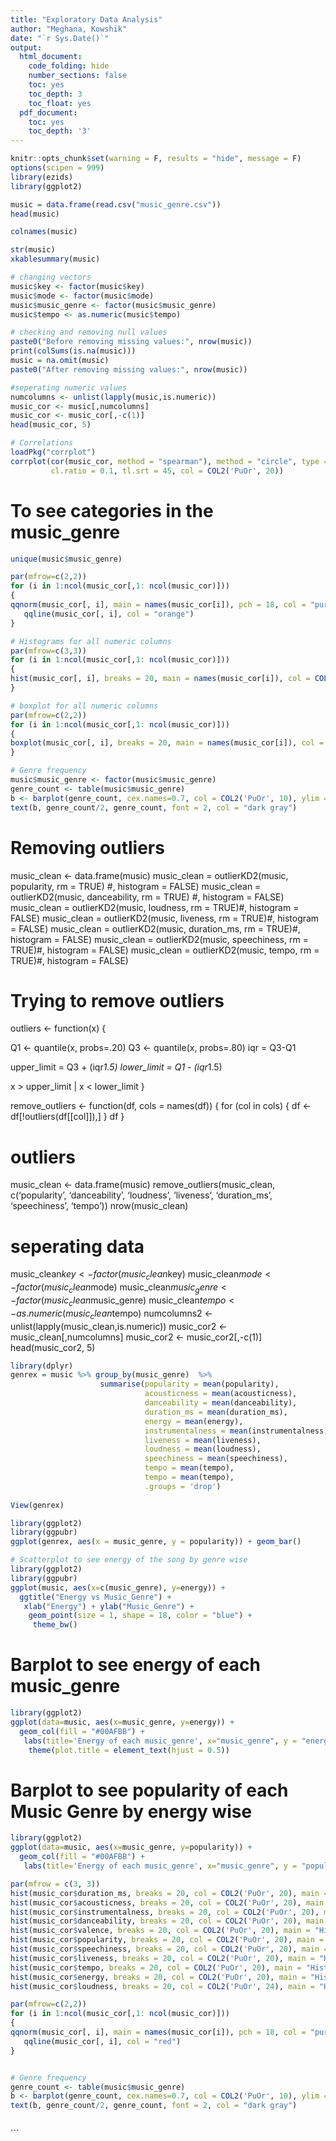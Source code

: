 ```yaml
---
title: "Exploratory Data Analysis"
author: "Meghana, Kowshik"
date: "`r Sys.Date()`"
output:
  html_document:
    code_folding: hide
    number_sections: false
    toc: yes
    toc_depth: 3
    toc_float: yes
  pdf_document:
    toc: yes
    toc_depth: '3'
---
```


```r
knitr::opts_chunk$set(warning = F, results = "hide", message = F)
options(scipen = 999)
library(ezids)
library(ggplot2)
```

```r
music = data.frame(read.csv("music_genre.csv"))
head(music)
```

```r
colnames(music)
```

```r
str(music)
xkablesummary(music)
```

```r
# changing vectors
music$key <- factor(music$key)
music$mode <- factor(music$mode)
music$music_genre <- factor(music$music_genre)
music$tempo <- as.numeric(music$tempo)
```

```r
# checking and removing null values
paste0("Before removing missing values:", nrow(music))
print(colSums(is.na(music)))
music = na.omit(music)
paste0("After removing missing values:", nrow(music))
```

```r
#seperating numeric values
numcolumns <- unlist(lapply(music,is.numeric))
music_cor <- music[,numcolumns]
music_cor <- music_cor[,-c(1)]
head(music_cor, 5)
```

```r
# Correlations
loadPkg("corrplot")
corrplot(cor(music_cor, method = "spearman"), method = "circle", type = 'lower', order = 'hclust', tl.col = 'black',
         cl.ratio = 0.1, tl.srt = 45, col = COL2('PuOr', 20))

```

# To see categories in the music_genre
```r
unique(music$music_genre)
```

```r
par(mfrow=c(2,2))
for (i in 1:ncol(music_cor[,1: ncol(music_cor)]))
{  
qqnorm(music_cor[, i], main = names(music_cor[i]), pch = 18, col = "purple4")
   qqline(music_cor[, i], col = "orange")
}
```

```r
# Histograms for all numeric columns
par(mfrow=c(3,3))
for (i in 1:ncol(music_cor[,1: ncol(music_cor)]))
{  
hist(music_cor[, i], breaks = 20, main = names(music_cor[i]), col = COL2('PuOr', 20), xlab = "")
}
```

```r
# boxplot for all numeric columns
par(mfrow=c(2,2))
for (i in 1:ncol(music_cor[,1: ncol(music_cor)]))
{  
boxplot(music_cor[, i], breaks = 20, main = names(music_cor[i]), col = "purple4", xlab = "")
}
```

```r
# Genre frequency
music$music_genre <- factor(music$music_genre)
genre_count <- table(music$music_genre)
b <- barplot(genre_count, cex.names=0.7, col = COL2('PuOr', 10), ylim = c(0,5000), xlab = "Genre", ylab = "Count")
text(b, genre_count/2, genre_count, font = 2, col = "dark gray") 
```

# Removing outliers
music_clean <- data.frame(music)
music_clean = outlierKD2(music, popularity, rm = TRUE) #, histogram = FALSE)
music_clean = outlierKD2(music, danceability, rm = TRUE) #, histogram = FALSE)
music_clean = outlierKD2(music, loudness, rm = TRUE)#, histogram = FALSE)
music_clean = outlierKD2(music, liveness, rm = TRUE)#, histogram = FALSE)
music_clean = outlierKD2(music, duration_ms, rm = TRUE)#, histogram = FALSE)
music_clean = outlierKD2(music, speechiness, rm = TRUE)#, histogram = FALSE)
music_clean = outlierKD2(music, tempo, rm = TRUE)#, histogram = FALSE)


# Trying to remove outliers
outliers <- function(x) {

  Q1 <- quantile(x, probs=.20)
  Q3 <- quantile(x, probs=.80)
  iqr = Q3-Q1

 upper_limit = Q3 + (iqr*1.5)
 lower_limit = Q1 - (iqr*1.5)

 x > upper_limit | x < lower_limit
}

remove_outliers <- function(df, cols = names(df)) {
  for (col in cols) {
    df <- df[!outliers(df[[col]]),]
  }
  df
}

# outliers
music_clean <- data.frame(music)
remove_outliers(music_clean, c('popularity', 'danceability', 'loudness', 'liveness', 'duration_ms', 'speechiness', 'tempo'))
nrow(music_clean)


# seperating data
music_clean$key <- factor(music_clean$key)
music_clean$mode <- factor(music_clean$mode)
music_clean$music_genre <- factor(music_clean$music_genre)
music_clean$tempo <- as.numeric(music_clean$tempo)
numcolumns2 <- unlist(lapply(music_clean,is.numeric))
music_cor2 <- music_clean[,numcolumns]
music_cor2 <- music_cor2[,-c(1)]
head(music_cor2, 5)

```r
library(dplyr)
genrex = music %>% group_by(music_genre)  %>%
                    summarise(popularity = mean(popularity),
                              acousticness = mean(acousticness),
                              danceability = mean(danceability),
                              duration_ms = mean(duration_ms),
                              energy = mean(energy),
                              instrumentalness = mean(instrumentalness),
                              liveness = mean(liveness),
                              loudness = mean(loudness),
                              speechiness = mean(speechiness),
                              tempo = mean(tempo),
                              tempo = mean(tempo),
                              .groups = 'drop')
 
View(genrex)
```

```r
library(ggplot2)
library(ggpubr)
ggplot(genrex, aes(x = music_genre, y = popularity)) + geom_bar()

```

```r
# Scatterplot to see energy of the song by genre wise
library(ggplot2)
library(ggpubr)
ggplot(music, aes(x=c(music_genre), y=energy)) + 
  ggtitle("Energy vs Music_Genre") + 
   xlab("Energy") + ylab("Music_Genre") + 
    geom_point(size = 1, shape = 18, color = "blue") + 
     theme_bw()
```


# Barplot to see energy of each music_genre
```r
library(ggplot2)
ggplot(data=music, aes(x=music_genre, y=energy)) +  
  geom_col(fill = "#00AFBB") + 
   labs(title='Energy of each music_genre', x="music_genre", y = "energy") + 
    theme(plot.title = element_text(hjust = 0.5))
```

# Barplot to see popularity of each Music Genre by energy wise
```r
library(ggplot2)
ggplot(data=music, aes(x=music_genre, y=popularity)) +  
  geom_col(fill = "#00AFBB") + 
   labs(title='Energy of each music_genre', x="music_genre", y = "popularity") +             theme(plot.title = element_text(hjust = 0.5))
```


```r
par(mfrow = c(3, 3))
hist(music_cor$duration_ms, breaks = 20, col = COL2('PuOr', 20), main = "Histogram for Duration", xlab = "Duration")
hist(music_cor$acousticness, breaks = 20, col = COL2('PuOr', 20), main = "Histogram for Acoustiness", xlab = "Acoustiness")
hist(music_cor$instrumentalness, breaks = 20, col = COL2('PuOr', 20), main = "Histogram for Instrumentalness", xlab = "Instrumentalness")
hist(music_cor$danceability, breaks = 20, col = COL2('PuOr', 20), main = "Histogram for Danceability", xlab = "Danceability")
hist(music_cor$valence, breaks = 20, col = COL2('PuOr', 20), main = "Histogram for Valence", xlab = "Valence")
hist(music_cor$popularity, breaks = 20, col = COL2('PuOr', 20), main = "Histogram for Popularity", xlab = "Popularity")
hist(music_cor$speechiness, breaks = 20, col = COL2('PuOr', 20), main = "Histogram for Speechiness", xlab = "Speechiness")
hist(music_cor$liveness, breaks = 20, col = COL2('PuOr', 20), main = "Histogram for Liveness", xlab = "Liveness")
hist(music_cor$tempo, breaks = 20, col = COL2('PuOr', 20), main = "Histogram for Tempo", xlab = "Tempo")
hist(music_cor$energy, breaks = 20, col = COL2('PuOr', 20), main = "Histogram for Energy", xlab = "Energy")
hist(music_cor$loudness, breaks = 20, col = COL2('PuOr', 24), main = "Histogram for Loudness", xlab = "Loudness")
```

```r
par(mfrow=c(2,2))
for (i in 1:ncol(music_cor[,1: ncol(music_cor)]))
{  
qqnorm(music_cor[, i], main = names(music_cor[i]), pch = 18, col = "purple4")
   qqline(music_cor[, i], col = "red")
}
```


```r


```


```r
# Genre frequency
genre_count <- table(music$music_genre)
b <- barplot(genre_count, cex.names=0.7, col = COL2('PuOr', 10), ylim = c(0,5000), xlab = "Genre", ylab = "Count")
text(b, genre_count/2, genre_count, font = 2, col = "dark gray") 
```

```r


```
```
